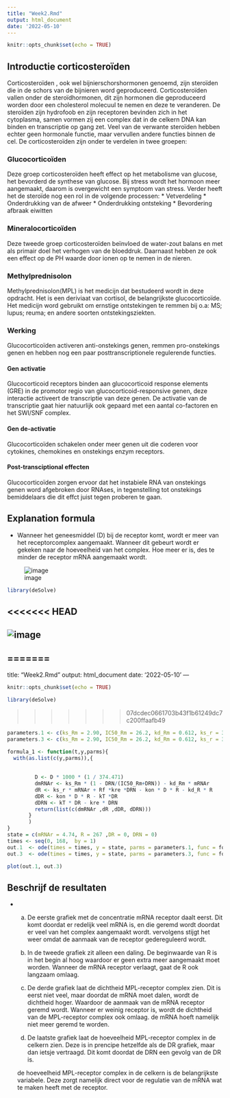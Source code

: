 ```yaml
---
title: "Week2.Rmd"
output: html_document
date: '2022-05-10'
---
```


```r
knitr::opts_chunk$set(echo = TRUE)
```

## Introductie corticosteroïden
Corticosteroïden , ook wel bijnierschorshormonen genoemd, zijn steroïden die in de schors van de bijnieren word geproduceerd. 
Corticosteroïden vallen onder de steroïdhormonen, dit zijn hormonen die geproduceerd worden door een cholesterol molecuul te nemen en deze te veranderen.
De steroïden zijn hydrofoob en zijn receptoren bevinden zich in het cytoplasma, samen vormen zij een complex dat in de celkern DNA kan binden en transcriptie op gang zet.
Veel van de verwante steroïden hebben echter geen hormonale functie, maar vervullen andere functies binnen de cel.
De corticosteroïden zijn onder te verdelen in twee groepen:

### Glucocorticoïden
Deze groep corticosteroïden heeft effect op het metabolisme van glucose, het bevorderd de synthese van glucose.
Bij stress wordt het hormoon meer aangemaakt, daarom is overgewicht een symptoom van stress.
Verder heeft het de steroïde nog een rol in de volgende processen:
* Vetverdeling
* Onderdrukking van de afweer
* Onderdrukking ontsteking
* Bevordering afbraak eiwitten

### Mineralocorticoïden
Deze tweede groep corticosteroïden beïnvloed de water-zout balans en met als primair doel het verhogen van de bloeddruk.
Daarnaast hebben ze ook een effect op de PH waarde door ionen op te nemen in de nieren.

### Methylprednisolon 
Methylprednisolon(MPL) is het medicijn dat bestudeerd wordt in deze opdracht.
Het is een deriviaat van cortisol, de belangrijkste glucocorticoïde.
Het medicijn word gebruikt om ernstige ontstekingen te remmen bij o.a:
MS; lupus; reuma; en andere soorten ontstekingsziekten.

### Werking
Glucocorticoïden activeren anti-onstekings genen, remmen pro-onstekings genen en hebben nog een paar posttranscriptionele regulerende functies.

#### Gen activatie
Glucocorticoid receptors binden aan  glucocorticoid response elements (GRE) in de promotor regio van glucocorticoid-responsive genen, deze interactie activeert de transcriptie van deze genen. De activatie van de transcriptie gaat hier natuurlijk ook gepaard met een aantal co-factoren en het SWI/SNF complex.

#### Gen de-activatie
Glucocorticoïden schakelen onder meer genen uit die coderen voor cytokines, chemokines en onstekings enzym receptors. 

#### Post-transciptional effecten
Glucocorticoïden zorgen ervoor dat het instabiele RNA van onstekings genen word afgebroken door RNAses, in tegenstelling tot onstekings bemiddelaars die dit effct juist tegen proberen te gaan.

## Explanation formula
- Wanneer het geneesmiddel (D) bij de receptor komt,  wordt er meer van het receptorcomplex aangemaakt. Wanneer dit gebeurt wordt er gekeken naar de hoeveelheid van het complex. Hoe meer er is, des te minder de receptor mRNA aangemaakt wordt.

![image](model.png)
```r
library(deSolve)
```

<<<<<<< HEAD
- 
![image](model.png)
- 
=======
---
title: "Week2.Rmd"
output: html_document
date: '2022-05-10'
---

```r
knitr::opts_chunk$set(echo = TRUE)
```

```r
library(deSolve)
```
>>>>>>> 07dcdec0661703b43f1b61249dc7c200ffaafb49

```r

parameters.1 <- c(ks_Rm = 2.90, IC50_Rm = 26.2, kd_Rm = 0.612, ks_r = 3.22, Rf = 0.49, kre = 0.57, kon = 0.00329, kd_R = 0.0572, kT = 0.63, D = 14.59 )
parameters.3 <- c(ks_Rm = 2.90, IC50_Rm = 26.2, kd_Rm = 0.612, ks_r = 3.22, Rf = 0.49, kre = 0.57, kon = 0.00329, kd_R = 0.0572, kT = 0.63, D = 39.925 )

formula_1 <- function(t,y,parms){
  with(as.list(c(y,parms)),{
    
          
         D <- D * 1000 * (1 / 374.471)
         dmRNAr <- ks_Rm * (1 - DRN/(IC50_Rm+DRN)) - kd_Rm * mRNAr
         dR <- ks_r * mRNAr + Rf *kre *DRN - kon * D * R - kd_R * R
         dDR <- kon * D * R - kT *DR
         dDRN <- kT * DR - kre * DRN
         return(list(c(dmRNAr ,dR ,dDR, dDRN)))
       }
       )
}
state = c(mRNAr = 4.74, R = 267 ,DR = 0, DRN = 0)
times <- seq(0, 168,  by = 1)
out.1  <- ode(times = times, y = state, parms = parameters.1, func = formula_1, method = "euler")
out.3  <- ode(times = times, y = state, parms = parameters.3, func = formula_1, method = "euler")

plot(out.1, out.3)
```
## Beschrijf de resultaten
- a. De eerste grafiek met de concentratie mRNA receptor daalt eerst. Dit komt doordat er redelijk veel mRNA is, en die geremd wordt doordat er veel van het complex aangemaakt wordt. vervolgens stijgt het weer omdat de aanmaak van de receptor gedereguleerd wordt.
  b. In de tweede grafiek zit alleen een daling. De beginwaarde van R is in het begin al hoog waardoor er geen extra meer aangemaakt moet worden. Wanneer de mRNA receptor verlaagt, gaat de R ook langzaam omlaag.
  c. De derde grafiek laat de dichtheid MPL-receptor complex zien. Dit is eerst niet veel, maar doordat de mRNA moet dalen, wordt de dichtheid hoger. Waardoor de aanmaak van de mRNA receptor geremd wordt. Wanneer er weinig receptor is, wordt de dichtheid van de MPL-receptor complex ook omlaag. de mRNA hoeft namelijk niet meer geremd te worden.
  
  d. De laatste grafiek laat de hoeveelheid MPL-receptor complex in de celkern zien. Deze is in prencipe hetzelfde als de DR grafiek, maar dan ietsje vertraagd. Dit komt doordat de DRN een gevolg van de DR is.
  
  de hoeveelheid MPL-receptor complex in de celkern is de belangrijkste variabele. Deze zorgt namelijk direct voor de regulatie van de mRNA wat te maken heeft met de receptor.

